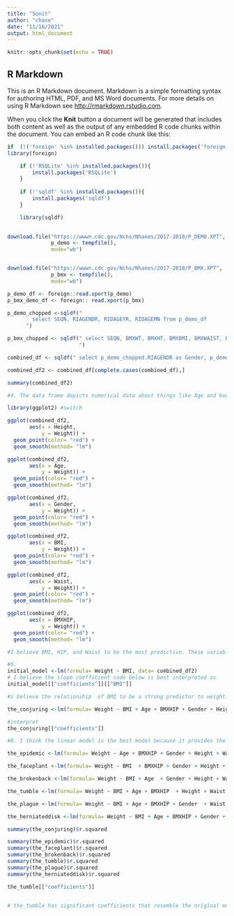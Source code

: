 ---
title: "5onit"
author: "chase"
date: "11/16/2021"
output: html_document
---

```{r setup, include=FALSE}
knitr::opts_chunk$set(echo = TRUE)
```

## R Markdown

This is an R Markdown document. Markdown is a simple formatting syntax for authoring HTML, PDF, and MS Word documents. For more details on using R Markdown see <http://rmarkdown.rstudio.com>.

When you click the **Knit** button a document will be generated that includes both content as well as the output of any embedded R code chunks within the document. You can embed an R code chunk like this:

```{r}
if  (!('foreign' %in% installed.packages())) install.packages('foreign')
library(foreign)

    if (!'RSQLite' %in% installed.packages()){
        install.packages('RSQLite')
    }
    
    if (!'sqldf' %in% installed.packages()){
        install.packages('sqldf')
    }

    library(sqldf)
    

download.file("https://wwwn.cdc.gov/Nchs/Nhanes/2017-2018/P_DEMO.XPT",
              p_demo <- tempfile(), 
              mode="wb")


download.file("https://wwwn.cdc.gov/Nchs/Nhanes/2017-2018/P_BMX.XPT",
              p_bmx <- tempfile(), 
              mode="wb")

p_demo_df <- foreign::read.xport(p_demo)
p_bmx_demo_df <- foreign:: read.xport(p_bmx)

p_demo_chopped <-sqldf("
        select SEQN, RIAGENDR, RIDAGEYR, RIDAGEMN from p_demo_df
      ")

p_bmx_chopped <- sqldf(" select SEQN, BMXWT, BMXHT, BMXBMI, BMXWAIST, BMXHIP from p_bmx_demo_df
                       ")

combined_df <- sqldf(" select p_demo_chopped.RIAGENDR as Gender, p_demo_chopped.RIDAGEYR as Age, p_bmx_chopped.BMXWT as Weight, p_bmx_chopped.BMXHT as Height, p_bmx_chopped.BMXBMI as BMI, p_bmx_chopped.BMXWAIST as Waist, p_bmx_chopped.BMXHIP from p_demo_chopped left join p_bmx_chopped on p_demo_chopped.SEQN = p_bmx_chopped.SEQN")

combined_df2 <- combined_df[complete.cases(combined_df),]

summary(combined_df2)

#4. The data frame depicts numerical data about things like Age and body mass index. They are measured in kilograms and centimeters as well as years. Gender is described as 1 for male or 2 for female. BMI is measured in (kg/m**2). There are outliers in every data set, however they should not be excluded because they're from the sample and removing them would be discrimination. Their body, their choice. 


```




```{r pressure, echo=FALSE}

library(ggplot2) #switch 

ggplot(combined_df2, 
       aes(x = Height, 
           y = Weight)) +
  geom_point(color= "red") +
  geom_smooth(method= "lm")

ggplot(combined_df2, 
       aes(x = Age, 
           y = Weight)) +
  geom_point(color= "red") +
  geom_smooth(method= "lm")

ggplot(combined_df2, 
       aes(x = Gender, 
           y = Weight)) +
  geom_point(color= "red") +
  geom_smooth(method= "lm")

ggplot(combined_df2, 
       aes(x = BMI, 
           y = Weight)) +
  geom_point(color= "red") +
  geom_smooth(method= "lm")

ggplot(combined_df2, 
       aes(x = Waist, 
           y = Weight)) +
  geom_point(color= "red") +
  geom_smooth(method= "lm")

ggplot(combined_df2, 
       aes(x = BMXHIP, 
           y = Weight)) +
  geom_point(color= "red") +
  geom_smooth(method= "lm")

#I believe BMI, HIP, and Waist to be the most predictive. These variables a significantly higher slope than things like age and height. Therefore the higher these values are the higher the theoretical weight will be as a result. 
```
```{r}
#6. 
initial_model <-lm(formula= Weight ~ BMI, data= combined_df2)
# I believe the slope coefficient code below is best interpreted as 
initial_model[["coefficients"]][["BMI"]]

#i believe the relationship  of BMI to be a strong predictor to weight. The slope coefficient is stylistically significant. 

```


```{r}
the_conjuring <-lm(formula= Weight ~ BMI + Age + BMXHIP + Gender + Height + Waist, data= combined_df2)

#interpret
the_conjuring[["coefficients"]]


```


```{r}
#8. I think the linear model is the best model because it provides the actionable intelligence needed to interpret coefficients. 

the_epidemic <-lm(formula= Weight ~ Age + BMXHIP + Gender + Height + Waist, data= combined_df2)

the_faceplant <-lm(formula= Weight ~ BMI  + BMXHIP + Gender + Height + Waist, data= combined_df2)

the_brokenback <-lm(formula= Weight ~ BMI + Age  + Gender + Height + Waist, data= combined_df2)

the_tumble <-lm(formula= Weight ~ BMI + Age + BMXHIP  + Height + Waist, data= combined_df2)

the_plague <-lm(formula= Weight ~ BMI + Age + BMXHIP + Gender  + Waist, data= combined_df2)

the_herniateddisk <-lm(formula= Weight ~ BMI + Age + BMXHIP + Gender + Height, data= combined_df2)

summary(the_conjuring)$r.squared

summary(the_epidemic)$r.squared
summary(the_faceplant)$r.squared
summary(the_brokenback)$r.squared
summary(the_tumble)$r.squared 
summary(the_plague)$r.squared
summary(the_herniateddisk)$r.squared

the_tumble[["coefficients"]]


# the_tumble has significant coefficients that resemble the original model the_conjuring. Gender was removed from the_tumble. 
```

